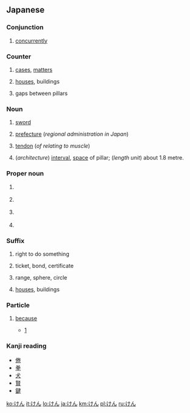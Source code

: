 ==Japanese==

===Conjunction===
{{ja-pos|conjunction}}
# {{ja-def|兼}} [[concurrently]]

===Counter===
{{ja-pos|counter}}

# {{ja-def|件}} [[case]]s, [[matter]]s
# {{ja-def|軒}} [[house]]s, buildings
# {{ja-def|間}} gaps between pillars

===Noun===
{{ja-noun}}
# {{ja-def|剣}} [[sword]]
# {{ja-def|県}} [[prefecture]] (''regional administration in Japan'')
# {{ja-def|腱}} [[tendon]] (''of relating to muscle'')
# {{ja-def|間}} (''architecture'') [[interval]], [[space]] of pillar; (''length unit'') about 1.8 metre.

===Proper noun===
{{ja-pos|proper}}

# {{ja-def|健}} {{given name|male|lang=ja}}
# {{ja-def|堅}} {{given name|male|lang=ja}}
# {{ja-def|建}} {{given name|male|lang=ja}}
# {{ja-def|兼}} {{given name|male|lang=ja}}

===Suffix===
{{ja-pos|suffix}}

# {{ja-def|権}} right to do something
# {{ja-def|券}} ticket, bond, certificate
# {{ja-def|圏}} range, sphere, circle
# {{ja-def|軒}} [[house]]s, buildings

===Particle===
{{ja-pos|particle}}

# {{lb|ja|Chugoku|Shikoku|Kyushu}} [[because]]
#* [http://www.aozora.gr.jp/cards/000252/files/1399_20773.html]
#*: {{ja-usex|じゃが今は内地も不景気でがして、屑屋も駄目じゃ'''けん'''、内地さ行くなああきらめるがええ|^じゃが いま は ないち も ふけいき で がして、 くずや も だめ じゃ '''けん'''、 ないち さ いく なあ あきらめる が ええ|However the mainland economy is also in a recession now and waste collection business does not pay, '''so''' you should give up to go to the mainland.}}

===Kanji reading===
{{ja-kanji reading|rom=ken}}

* [[倦]]
* [[拳]]
* [[犬]]
* [[賢]]
* [[鍵]]

[[ko:けん]]
[[it:けん]]
[[lo:けん]]
[[ja:けん]]
[[km:けん]]
[[pl:けん]]
[[ru:けん]]